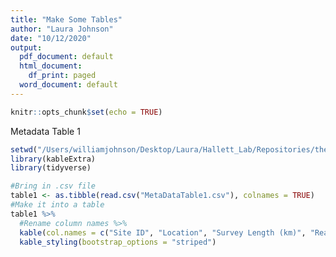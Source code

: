 ```yaml
---
title: "Make Some Tables"
author: "Laura Johnson"
date: "10/12/2020"
output:
  pdf_document: default
  html_document:
    df_print: paged
  word_document: default
---
```


```r
knitr::opts_chunk$set(echo = TRUE)
```
Metadata Table 1
```r
setwd("/Users/williamjohnson/Desktop/Laura/Hallett_Lab/Repositories/thesis-mussels/site_DATAexplore")
library(kableExtra)
library(tidyverse)

#Bring in .csv file
table1 <- as.tibble(read.csv("MetaDataTable1.csv"), colnames = TRUE)
#Make it into a table
table1 %>%
  #Rename column names %>%
  kable(col.names = c("Site ID", "Location", "Survey Length (km)", "Reach Length (km)", "Slope Gradient", "Av. Width (m)", "D.B. Area (km^2)", "HUC12 Area (km^2)", "Q10 Stream Power", "D.B. Perc. Forest", "HUC12 Perc. T.H.")) %>%
  kable_styling(bootstrap_options = "striped")


```



